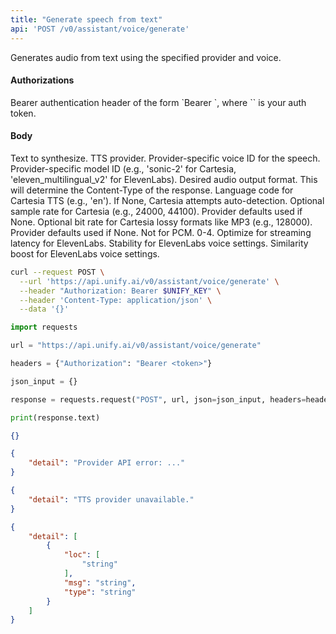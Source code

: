 ```yaml
---
title: "Generate speech from text"
api: 'POST /v0/assistant/voice/generate'
---
```

Generates audio from text using the specified provider and voice.

#### Authorizations

<ParamField header="Authorization" type="string" required="true">
  Bearer authentication header of the form `Bearer <token>`, where `<token>` is your auth token.
</ParamField>

#### Body

<ParamField body="text" type="string" required="true">
Text to synthesize.
</ParamField>

<ParamField body="provider" type="string" required="true">
TTS provider.
</ParamField>

<ParamField body="voice_id" type="string" required="true">
Provider-specific voice ID for the speech.
</ParamField>

<ParamField body="model_id" type="string | null" >
Provider-specific model ID (e.g., 'sonic-2' for Cartesia, 'eleven_multilingual_v2' for ElevenLabs).
</ParamField>

<ParamField body="output_format" type="string"  default="mp3">
Desired audio output format. This will determine the Content-Type of the response.
</ParamField>

<ParamField body="cartesia_language" type="string | null"  default="en">
Language code for Cartesia TTS (e.g., 'en'). If None, Cartesia attempts auto-detection.
</ParamField>

<ParamField body="cartesia_sample_rate" type="integer | null" >
Optional sample rate for Cartesia (e.g., 24000, 44100). Provider defaults used if None.
</ParamField>

<ParamField body="cartesia_bit_rate" type="integer | null" >
Optional bit rate for Cartesia lossy formats like MP3 (e.g., 128000). Provider defaults used if None. Not for PCM.
</ParamField>

<ParamField body="elevenlabs_optimize_streaming_latency" type="integer | null" >
0-4. Optimize for streaming latency for ElevenLabs.
</ParamField>

<ParamField body="elevenlabs_voice_settings_stability" type="number | null" >
Stability for ElevenLabs voice settings.
</ParamField>

<ParamField body="elevenlabs_voice_settings_similarity_boost" type="number | null" >
Similarity boost for ElevenLabs voice settings.
</ParamField>

<RequestExample>

```bash cURL
curl --request POST \
  --url 'https://api.unify.ai/v0/assistant/voice/generate' \
  --header "Authorization: Bearer $UNIFY_KEY" \
  --header 'Content-Type: application/json' \
  --data '{}'
```

```python Python
import requests

url = "https://api.unify.ai/v0/assistant/voice/generate"

headers = {"Authorization": "Bearer <token>"}

json_input = {}

response = requests.request("POST", url, json=json_input, headers=headers)

print(response.text)
```

</RequestExample>
<ResponseExample>

```json 200
{}
```

```json 400
{
    "detail": "Provider API error: ..."
}
```

```json 503
{
    "detail": "TTS provider unavailable."
}
```

```json 422
{
    "detail": [
        {
            "loc": [
                "string"
            ],
            "msg": "string",
            "type": "string"
        }
    ]
}
```

</ResponseExample>
